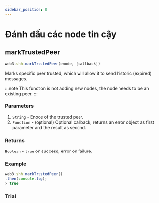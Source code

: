 ```yaml
---
sidebar_position: 8
---
```


# Đánh dấu các node tin cậy

## markTrustedPeer
```javascript
web3.shh.markTrustedPeer(enode, [callback])
```
Marks specific peer trusted, which will allow it to send historic (expired) messages.

:::note
This function is not adding new nodes, the node needs to be an existing peer.
:::
### Parameters
1. `String` - Enode of the trusted peer.
2. `Function` - (optional) Optional callback, returns an error object as first parameter and the result as second.
### Returns
`Boolean` - `true` on success, error on failure.

### Example
```javascript
web3.shh.markTrustedPeer()
.then(console.log);
> true
```
### Trial
<MarkTrustedPeer/>